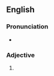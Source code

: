 ==English==

===Pronunciation===
* {{IPA|en|/ˈbaʊnsi.ɪst/}}

===Adjective===
{{head|en|superlative adjective}}

# {{en-superlative of|bouncy}}